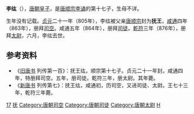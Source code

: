 {{for|宋朝大臣李纮|李纮 (宋朝)}}
'''李纮'''（{{bd||？|876年||catIdx=L}}），[[唐朝|唐朝]][[皇子|皇子]]，是[[唐顺宗|唐顺宗李诵]]的第十七子，生母不详。

生年没有记载。[[貞元_(唐朝)|贞元]]二十一年（805年），李纮被父亲[[唐顺宗|唐顺宗]]封为'''抚王'''，[[咸通|咸通]]四年（863年），册拜[[司空|司空]]。咸通五年（864年），册拜[[司徒|司徒]]。[[乾符|乾符]]三年（876年），册拜[[太尉|太尉]]，六月，李纮去世。

== 参考资料 ==
*《[[旧唐书|旧唐书]] 列传第一百》：抚王纮，顺宗第十七子。贞元二十一年封。咸通四年，特册拜司空。五年，册司徒。乾符三年，册太尉。其年薨。
*《[[新唐书|新唐书]] 列传第七》：抚王纮，咸通初，历司空，又进司徒、太尉。王七十三年，乾符三年薨。

{{start box}}
{{s-before|[[李悰|李悰]]}}
{{s-title|[[唐朝|唐朝]][[司空|司空]]|863年—864年}}
{{s-after|[[夏侯孜|夏侯孜]]}}
{{s-before|[[李悰|李悰]]}}
{{s-title|[[唐朝|唐朝]][[司徒|司徒]]|864年—872年}}
{{s-after|[[王铎|王铎]]}}
{{s-before|[[李德裕|李德裕]]}}
{{s-title|[[唐朝|唐朝]][[太尉|太尉]]|876年}}
{{s-after|[[高骈|高骈]]}}
{{end box}}

{{DEFAULTSORT:L}}
[[Category:唐顺宗皇子|17]]
[[Category:唐朝宗室国王|抚]]
[[Category:唐朝司空|Category:唐朝司空]]
[[Category:唐朝司徒|Category:唐朝司徒]]
[[Category:唐朝太尉|Category:唐朝太尉]]
[[Category:李姓|H]]
{{唐朝人物小作品}}
